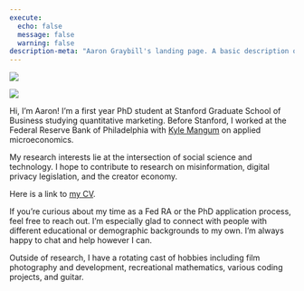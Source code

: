 ```yaml
---
execute:
  echo: false
  message: false
  warning: false
description-meta: "Aaron Graybill's landing page. A basic description of his professional experience at the Federal Reserve Bank of Philadelphia and his PhD in quantitative marketing at Stanford Graduate School of Business. It also discusses his research interest in digital markets and platform design."
---
```

:::: {layout="[[50,-2,50]]" layout-valign="center"}

::: {.intro-card}
![](assets/me.jpg){fig-alt="A Photo of Aaron Graybill"}
<a href="https://www.linkedin.com/in/aaron-graybill-194019180/" class="fa fa-linkedin"></a>
<a href="https://github.com/aarongraybill" class="fa fa-github"></a>

![](helpers/create_email_image/email_image.png){fig-alt="Aaron Graybill's Email"}
:::

::: {intro-text}
Hi, I'm Aaron! I'm a first year PhD student at Stanford Graduate School of Business studying quantitative marketing. Before Stanford, I worked at the Federal Reserve
Bank of Philadelphia with [Kyle Mangum](https://www.philadelphiafed.org/our-people/kyle-mangum) on applied microeconomics.

My research interests lie at the intersection of social science and technology. I hope to contribute to research on misinformation, digital privacy legislation, and the creator economy.

Here is a link to [my CV](cv).

If you're curious about my time as a Fed RA or the PhD application process, feel
free to reach out. I'm especially glad to connect with people with different educational
or demographic backgrounds to my own. I'm always happy to chat and help however I can.

Outside of research, I have a rotating cast of hobbies including film photography
and development, recreational mathematics, various coding projects, and guitar.
:::

::::